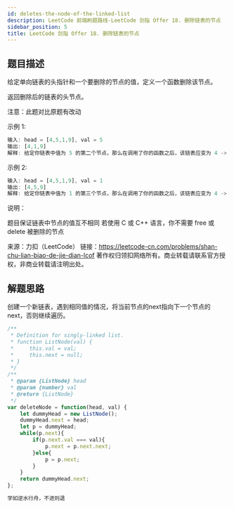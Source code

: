 ```yaml
---
id: deletes-the-node-of-the-linked-list
description: LeetCode 前端刷题路线-LeetCode 剑指 Offer 18. 删除链表的节点
sidebar_position: 5
title: LeetCode 剑指 Offer 18. 删除链表的节点
---
```


## 题目描述

给定单向链表的头指针和一个要删除的节点的值，定义一个函数删除该节点。

返回删除后的链表的头节点。

注意：此题对比原题有改动

示例 1:

```javascript
输入: head = [4,5,1,9], val = 5
输出: [4,1,9]
解释: 给定你链表中值为 5 的第二个节点，那么在调用了你的函数之后，该链表应变为 4 -> 1 -> 9.
```

示例 2:

```javascript
输入: head = [4,5,1,9], val = 1
输出: [4,5,9]
解释: 给定你链表中值为 1 的第三个节点，那么在调用了你的函数之后，该链表应变为 4 -> 5 -> 9.
```

说明：

题目保证链表中节点的值互不相同
若使用 C 或 C++ 语言，你不需要 free 或 delete 被删除的节点

来源：力扣（LeetCode）
链接：https://leetcode-cn.com/problems/shan-chu-lian-biao-de-jie-dian-lcof
著作权归领扣网络所有。商业转载请联系官方授权，非商业转载请注明出处。

## 解题思路
创建一个新链表，遇到相同值的情况，将当前节点的next指向下一个节点的next，否则继续遍历。

```javascript
/**
 * Definition for singly-linked list.
 * function ListNode(val) {
 *     this.val = val;
 *     this.next = null;
 * }
 */
/**
 * @param {ListNode} head
 * @param {number} val
 * @return {ListNode}
 */
var deleteNode = function(head, val) {
    let dummyHead = new ListNode();
    dummyHead.next = head;
    let p = dummyHead;
    while(p.next){
        if(p.next.val === val){
            p.next = p.next.next;
        }else{
            p = p.next;   
        }
    }
    return dummyHead.next;
};
```

```javascript
学如逆水行舟，不进则退
```


